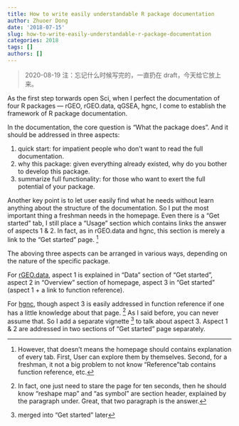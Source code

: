 ```yaml
---
title: How to write easily understandable R package documentation
author: Zhuoer Dong
date: '2018-07-15'
slug: how-to-write-easily-understandable-r-package-documentation
categories: 2018
tags: []
authors: []
---
```



> 2020-08-19 注：忘记什么时候写完的，一直扔在 draft，今天给它放上来。

As the first step torwards open Sci, when I perfect the documentation of four R packages --- rGEO, rGEO.data, qGSEA, hgnc, I  come to establish the framework of R package documentation.

In the documentation, the core question is "What the package does". And it should be addressed in three aspects:  

  1. quick start: for impatient people who don't want to read the full documentation.  
  1. why this package: given everything already existed, why do you bother to develop this package.  
  1. summarize full functionality: for those who want to exert the full potential of your package.  

Another key point is to let user easily find what he needs without learn anything about the structure of the documentation. So I put the most important thing a freshman needs in the homepage. Even there is a "Get started" tab, I still place a "Usage" section which contains links the answer of aspects 1 & 2. In fact, as in rGEO.data and hgnc, this section is merely a link to the "Get started" page. ^[However, that doesn't means the homepage should contains explanation of every tab. First, User can explore them by themselves. Second, for a freshman, it not a big problem to not know "Reference"tab contains function reference, etc.]

The aboving three aspects can be arranged in various ways, depending on the nature of the specific package. 

For [rGEO.data](https://pkgdown.dongzhuoer.com/dongzhuoer/rgeo.data/), aspect 1 is explained in "Data" section of "Get started", aspect 2 in "Overview" section of homepage, aspect 3 in "Get started" (aspect 1 + a link to function reference).

For [hgnc](https://pkgdown.dongzhuoer.com/dongzhuoer/hgnc/), though aspect 3 is easily addressed in function reference if one has a little knowledge about that page. ^[In fact, one just need to stare the page for ten seconds, then he should know "reshape map" and "as symbol" are section header, explained by the paragraph under. Great, that two paragraph is the answer.] As I said before, you can never assume that. So I add a separate vignette ^[merged into "Get started" later] to talk about aspect 3. Aspect 1 & 2 are addressed in two sections of "Get started" page separately.

